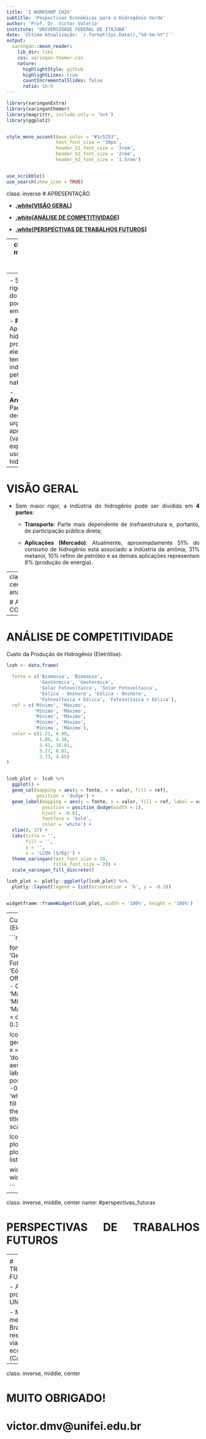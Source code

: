 ```yaml
---
title: 'I WORKSHOP CH2V'
subtitle: 'Pespectivas Econômicas para o Hidrogênio Verde'
author: 'Prof. Dr. Victor Valerio'
institute: 'UNIVERSIDADE FEDERAL DE ITAJUBÁ'
date: 'Última Atualização: `r format(Sys.Date(),"%d-%m-%Y")`'
output:
  xaringan::moon_reader:
    lib_dir: libs
    css: xaringan-themer.css
    nature:
      highlightStyle: github
      highlightLines: true
      countIncrementalSlides: false
      ratio: 16:9
---
```



```r


library(xaringanExtra)
library(xaringanthemer)
library(magrittr, include.only = '%>%')
library(ggplot2)


style_mono_accent(base_color = "#1c5253",
                  text_font_size = '30px',
                  header_h1_font_size = '3rem',
                  header_h2_font_size = '2rem',
                  header_h3_font_size = '1.5rem')


use_scribble()
use_search(show_icon = TRUE)


```


class: inverse
# APRESENTAÇÃO


- [**.white[VISÃO GERAL]**](#visao_geral)


- [**.white[ANÁLISE DE COMPETITIVIDADE]**](#analise_competitividade)


- [**.white[PERSPECTIVAS DE TRABALHOS FUTUROS]**](#perspectivas_futuras)


---
class: inverse, middle, center
name: visao_geral


# VISÃO GERAL


---
<div style="text-align: justify">
# VISÃO GERAL

- Sem maior rigor, a indústria do hidrogênio pode ser dividida em **4 partes**: 

  - **Produção**: Apenas 4% do hidrogênio é produzido via eletrólise (78% tem por 
  fonte a indústria de petróleo e gás natural);
  
  - **Armazenamento**: Parte mais desafiadora e urgente de aprimoramento (vai garantir 
  expansão dos usos do hidrogênio);
  
  
---
<div style="text-align: justify">
# VISÃO GERAL

- Sem maior rigor, a indústria do hidrogênio pode ser dividida em **4 partes**:

  - **Transporte**: Parte mais dependente de insfraestrutura e, portanto, de 
  participação pública direta;
  
  - **Aplicações (Mercado)**: Atualmente, aproximadamente 51% do consumo de hidrogênio
  está associado a indústria da amônia, 31% metanol, 10% refino de petróleo e as 
  demais aplicações representam 8% (produção de energia).
  
  
---
<div style="text-align: justify">
# VISÃO GERAL
  
```r

# Carregando Pacotes Necessários:
library(bibliometrix)
library(magrittr)
library(ggplot2)

# Importação dos Dados (Web of Science):
dados_wos <- convert2df(
  file = list.files(path = '../dados', pattern = 'wos', full.names = TRUE),
  dbsource = 'wos',
  format = 'plaintext')

# Importação dos Dados (Scopus):
dados_scopus <- convert2df(
  file = list.files(path = '../dados', pattern = 'scopus', full.names = TRUE),
  dbsource = 'scopus',
  format = 'bibtex')

# Consolidação dos Dados (Web of Science e Scopus)
consolidado <- mergeDbSources(dados_wos,
                               dados_scopus,
                               remove.duplicated = TRUE)


consolidado <- consolidado %>% 
  dplyr::filter(LA == 'ENGLISH',
                DT == 'ARTICLE')

```

```r

# Montando o Mapa Temático:
mapa_tematico <- thematicMap(consolidado,
                             field = 'DE', 
                             n = 250, 
                             minfreq = 5,
                             stemming = FALSE, 
                             size = 0.5,
                             n.labels = 3, 
                             repel = TRUE) 

mapa_tematico <- mapa_tematico$map 

# Gerando o Gráfico:
bibliometrica_temas <- plotly::ggplotly(mapa_tematico)

widgetframe::frameWidget(bibliometrica_temas, width = '100%', height = '100%')

```

---
class: inverse, middle, center
name: analise_competitividade


# ANÁLISE DE COMPETITIVIDADE


---
<div style="text-align: justify">
# ANÁLISE DE COMPETITIVIDADE

Custo da Produção de Hidrogênio (Eletrólise):

```r


lcoh <- data.frame(
  
  fonte = c('Biomassa', 'Biomassa',
            'Geotérmica', 'Geotérmica',
            'Solar Fotovoltaica', 'Solar Fotovoltaica',
            'Eólica - Onshore', 'Eólica - Onshore',
            'Fotovoltaica + Eólica', 'Fotovoltaica + Eólica'),
  ref = c('Mínimo', 'Máximo',
          'Mínimo', 'Máximo',
          'Mínimo', 'Máximo',
          'Mínimo', 'Máximo',
          'Mínimo', 'Máximo'),
  valor = c(1.21, 6.98,
            1.08, 4.38,
            3.41, 16.01,
            5.27, 8.01,
            3.73, 4.65)
)


lcoh_plot <- lcoh %>%
  ggplot() +
  geom_col(mapping = aes(y = fonte, x = valor, fill = ref),
           position = 'dodge') +
  geom_label(mapping = aes(y = fonte, x = valor, fill = ref, label = valor), 
             position = position_dodge(width = 1), 
             hjust = -0.01, 
             fontface = 'bold',
             color = 'white') +
  xlim(0, 17) +
  labs(title = '',
       fill = '',
       y = '',
       x = 'LCOH ($/Kg)') +
  theme_xaringan(text_font_size = 20,
                 title_font_size = 20) +
  scale_xaringan_fill_discrete()

lcoh_plot <- plotly::ggplotly(lcoh_plot) %>% 
  plotly::layout(legend = list(orientation = 'h', y = -0.3))


widgetframe::frameWidget(lcoh_plot, width = '100%', height = '100%')


```


---
<div style="text-align: justify">
# ANÁLISE DE COMPETITIVIDADE


- A principal dificuldade em produzir hidrogênio verde de maneira competitiva 
está, não só em se reduzir os valores dos Investimentos necessários (CAPEX), como 
também os Custos de Operação e Manutenção (OPEX);


- Por sua vez, os custos de operação e manutenção são impactatos, em grande 
medida, pelo preço da energia;


- Portanto, ao assumir que as reduções desses custos não estarão relacionadas à grandes 
avanços nas tecnologias fotovoltaica e eólica, é necessário pensar em arranjos 
institucionais de incentivo (soluções de mercado). 


---
<div style="text-align: justify">
# ANÁLISE DE COMPETITIVIDADE

Custo da Produção de Energia (Eletrólise):

```r


lcoe <- data.frame(
  
  fonte = c('Biomassa', 'Biomassa',
            'Geotérmica', 'Geotérmica',
            'Solar Fotovoltaica', 'Solar Fotovoltaica',
            'Eólica - Offshore', 'Eólica - Offshore',
            'Eólica - Onshore', 'Eólica - Onshore'),
  ref = c('Mínimo', 'Máximo',
          'Mínimo', 'Máximo',
          'Mínimo', 'Máximo',
          'Mínimo', 'Máximo',
          'Mínimo', 'Máximo'),
  valor = c(0.09, 0.2,
            0.078, 0.12,
            0.06, 0.38,
            0.1, 0.55,
            0.08, 0.4)
)


lcoe_plot <- lcoe %>%
  ggplot() +
  geom_col(mapping = aes(y = fonte, x = valor, fill = ref),
           position = 'dodge') +
  geom_label(mapping = aes(y = fonte, x = valor, fill = ref, label = valor), 
             position = position_dodge(width = 1), 
             hjust = -0.01, 
             fontface = 'bold',
             color = 'white') +
  xlim(0, 0.6) +
  labs(title = '',
       fill = '',
       y = '',
       x = 'LCOE ($/kWh)') +
  theme_xaringan(text_font_size = 20,
                 title_font_size = 20) +
  scale_xaringan_fill_discrete()


lcoe_plot <- plotly::ggplotly(lcoe_plot) %>% 
  plotly::layout(legend = list(orientation = 'h', y = -0.3))


widgetframe::frameWidget(lcoe_plot, width = '100%', height = '100%')


```


---
class: inverse, middle, center
name: #perspectivas_futuras


# PERSPECTIVAS DE TRABALHOS FUTUROS


---
<div style="text-align: justify">


# TRABALHOS FUTUROS


- Avaliar o projeto da UNIFEI;


- Mapear os mercados no Brasil e as respectivas viabilidades econômicas (Calculadora).


---
class: inverse, middle, center


# MUITO OBRIGADO!
# victor.dmv@unifei.edu.br
